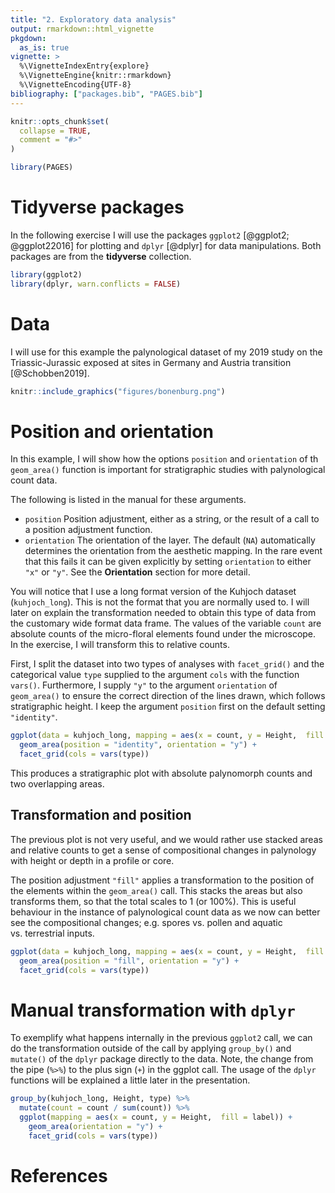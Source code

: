 ```yaml
---
title: "2. Exploratory data analysis"
output: rmarkdown::html_vignette
pkgdown:
  as_is: true
vignette: >
  %\VignetteIndexEntry{explore}
  %\VignetteEngine{knitr::rmarkdown}
  %\VignetteEncoding{UTF-8}
bibliography: ["packages.bib", "PAGES.bib"]
---
```


```r
knitr::opts_chunk$set(
  collapse = TRUE,
  comment = "#>"
)
```

```r
library(PAGES)
```


# Tidyverse packages

In the following exercise I will use the packages `ggplot2` [@ggplot2; @ggplot22016] for plotting and `dplyr` [@dplyr] for data manipulations. Both packages are from the **tidyverse** collection.


```r
library(ggplot2)
library(dplyr, warn.conflicts = FALSE)
```


# Data

I will use for this example the palynological dataset of my 2019 study on the Triassic-Jurassic exposed at sites in Germany and Austria transition [@Schobben2019].

```r
knitr::include_graphics("figures/bonenburg.png")
```

# Position and orientation

In this example, I will show how the options `position` and `orientation` of th `geom_area()` function is important for stratigraphic studies with palynological count data.

The following is listed in the manual for these arguments.

- `position` Position adjustment, either as a string, or the result of a call to a position adjustment function.
- `orientation` The orientation of the layer. The default (`NA`) automatically determines the orientation from the aesthetic mapping. In the rare event that this fails it can be given explicitly by setting `orientation` to either `"x"` or `"y"`. See the **Orientation** section for more detail.


You will notice that I use a long format version of the Kuhjoch dataset (`kuhjoch_long`). This is not the format that you are normally used to. I will later on explain the transformation needed to obtain this type of data from the customary wide format data frame. The values of the variable `count` are absolute counts of the micro-floral elements found under the microscope. In the exercise, I will transform this to relative counts.

First, I split the dataset into two types of analyses with `facet_grid()` and the categorical value `type` supplied to the argument `cols` with the function `vars()`. Furthermore, I supply `"y"` to the argument `orientation` of `geom_area()` to ensure the correct direction of the lines drawn, which follows stratigraphic height. I keep the argument `position` first on the default setting `"identity"`.

```r
ggplot(data = kuhjoch_long, mapping = aes(x = count, y = Height,  fill = label)) + 
  geom_area(position = "identity", orientation = "y") +
  facet_grid(cols = vars(type))
```

This produces a stratigraphic plot with absolute palynomorph counts and two overlapping areas. 

## Transformation and position

The previous plot is not very useful, and we would rather use stacked areas and relative counts to get a sense of compositional changes in palynology with height or depth in a profile or core.

The position adjustment `"fill"` applies a transformation to the position of the elements within the `geom_area()` call. This stacks the areas but also transforms them, so that the total scales to 1 (or 100%). This is useful behaviour in the instance of palynological count data as we now can better see  the compositional changes; e.g. spores vs. pollen and aquatic vs. terrestrial inputs.


```r
ggplot(data = kuhjoch_long, mapping = aes(x = count, y = Height,  fill = label)) + 
  geom_area(position = "fill", orientation = "y") +
  facet_grid(cols = vars(type))
```


# Manual transformation with `dplyr`

To exemplify what happens internally in the previous `ggplot2` call, we can do the transformation outside of the call by applying `group_by()` and `mutate()` of the `dplyr` package directly to the data. Note, the change from the pipe (` %>% `) to the plus sign (`+`) in the ggplot call. The usage of the `dplyr` functions will be explained a little later in the presentation.


```r
group_by(kuhjoch_long, Height, type) %>% 
  mutate(count = count / sum(count)) %>% 
  ggplot(mapping = aes(x = count, y = Height,  fill = label)) + 
    geom_area(orientation = "y") +
    facet_grid(cols = vars(type))
```


# References
